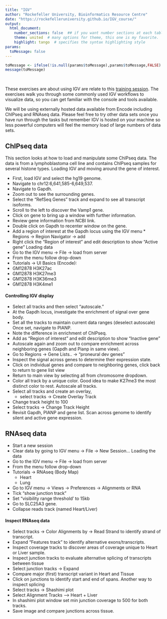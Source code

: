 ```yaml
---
title: "IGV"
author: "Rockefeller University, Bioinformatics Resource Centre"
date: "https://rockefelleruniversity.github.io/IGV_course/"
output: 
  html_document:
    number_sections: false  ## if you want number sections at each table header
    theme: united  # many options for theme, this one is my favorite.
    highlight: tango  # specifies the syntax highlighting style
params:
  toMessage: false    
---
```


```r
toMessage <- ifelse(!is.null(params$toMessage),params$toMessage,FALSE)
message(toMessage)
```

<p>&nbsp;</p>
These exercises are about using IGV are relate to this [training session](https://rockefelleruniversity.github.io/IGV_course/). The exercises walk you through some commonly used IGV workflows to visualize data, so you can get familiar with the console and tools available. 

We will be using externally hosted data available from Encode including ChIPseq and RNAseq data. Please feel free to try other data sets once you have run through the tasks but remember IGV is hosted on your machine so less powerful computers will feel the memory load of large numbers of data sets.

## ChIPseq data

This section looks at how to load and manipulate some ChIPseq data. The data is from a lymphoblastoma cell line and contains ChIPseq samples for several histone types.
Loading IGV and moving around the gene of interest.

* First, load IGV and select the hg19 genome.
* Navigate to chr12:6,641,585-6,649,537.
* Navigate to Gapdh.
* Zoom out to see the surrounding genes.
* Select the “RefSeq Genes” track and expand to see all transcript isoforms.
* Scroll to the left to discover the Vamp1 gene.
* Click on gene to bring up a window with further information.
* Review gene information from NCBI link.
* Double click on Gapdh to recenter window on the gene.
* Add a region of interest at the Gapdh locus using the IGV menu * Regions -> Region Navigator -> add
* Right click the “Region of interest” and edit description to show “Active gene”
Loading data
* Go to the IGV menu -> File -> load from server
* From the menu follow drop-down
 - Tutorials -> UI Basics (Encode):
 - GM12878 H3K27ac
 - GM12878 H3K27me3
 - GM12878 H3K36me3
 - GM12878 H3K4me1

#### Controlling IGV display

* Select all tracks and then select “autoscale.”
* At the Gapdh locus, investigate the enrichment of signal over gene body.
* Set all the tracks to maintain current data ranges (deselect autoscale) Once set, navigate to PIANP.
* Note the difference in enrichment of ChIPseq.
* Add as “Region of interest” and edit description to show “Inactive gene”
* Autoscale again and zoom out to compare enrichment across neighboring genes (Gapdh and Pianp in same view).
* Go to Regions -> Gene Lists.. -> “proneural dev genes”
* Inspect the signal across genes to determine their expression state.
* Click on individual genes and compare to neighboring genes, click back to return to gene list view
* Return to main view by selecting all from chromosome dropdown.
* Color all track by a unique color. Good idea to make K27me3 the most distinct color to rest. Autoscale all tracks.
* Select all tracks and create an overlay,
  - select tracks -> Create Overlay Track
* Change track height to 100
* Select tracks -> Change Track Height
* Revisit Gapdh, PIANP and gene list. Scan across genome to identify silent and active gene expression.

## RNAseq data 

* Start a new session
* Clear data by going to IGV menu -> File -> New Session... Loading the data
* Go to the IGV menu -> File -> load from server
* From the menu follow drop-down
* Tutorials -> RNAseq (Body Map)
  - Heart
  - Lung
* Go to IGV menu -> Views -> Preferences -> Alignments or RNA
* Tick “show junction track”
* Set “visibility range threshold’ to 15kb
* Go to SLC25A3 gene.
* Collapse reads track (named Heart/Liver)

#### Inspect RNAseq data

* Select tracks -> Color Alignments by -> Read Strand to identify strand of transcript.
* Expand “Features track” to identify alternative exons/transcripts.
* Inspect coverage tracks to discover areas of coverage unique to Heart or Liver sample.
* Inspect junction tracks to evaluate alternative splicing of transcripts between tissue
* Select junction tracks -> Expand
* Compare major (first) transcript variant in Heart and Tissue
* Click on junctions to identify start and end of spans. Another way to inspect splicing
* Select tracks -> Shashimi plot
* Select Alignment Tracks –> Heart + Liver
* In shashimi plot window set min junction coverage to 500 for both tracks.
* Save image and compare junctions across tissue.


 